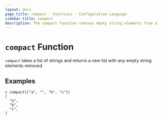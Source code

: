 ```yaml
---
layout: docs
page_title: compact - Functions - Configuration Language
sidebar_title: compact
description: The compact function removes empty string elements from a list.
---
```


# `compact` Function

`compact` takes a list of strings and returns a new list with any empty string
elements removed.

## Examples

```shell
> compact(["a", "", "b", "c"])
[
  "a",
  "b",
  "c",
]
```
